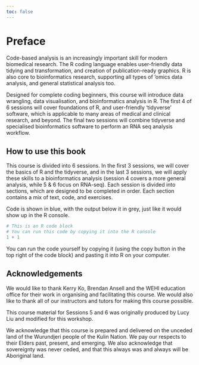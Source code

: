 ```yaml
---
toc: false
---
```


# Preface {.unnumbered}

Code-based analysis is an increasingly important skill for modern biomedical research.
The R coding language enables user-friendly data tidying and transformation, and creation of publication-ready graphics.
R is also core to bioinformatics research, supporting all types of ’omics data analysis, and general statistical analysis too. 
 

Designed for complete coding beginners, this course will introduce data wrangling, data visualisation, and bioinformatics analysis in R.
The first 4 of 6 sessions will cover foundations of R, and user-friendly ‘tidyverse’ software, which is applicable to many areas of medical and clinical research, and beyond.
The final two sessions will combine tidyverse and specialised bioinformatics software to perform an RNA seq analysis workflow. 

## How to use this book

This course is divided into 6 sessions.
In the first 3 sessions, we will cover the basics of R and the tidyverse, and in the last 3 sessions, we will apply these skills to a bioinformatics analysis (session 4 covers a more general analysis, while 5 & 6 focus on RNA-seq).
Each session is divided into sections, which are designed to be completed in order.
Each section contains a mix of text, code, and exercises.

Code is shown in blue, with the output below it in grey, just like it would show up in the R console.

```r
# This is an R code block
# You can run this code by copying it into the R console
1 + 1
```

You can run the code yourself by copying it (using the copy button in the top right of the code block) and pasting it into R on your computer.

## Acknowledgements

We would like to thank Kerry Ko, Brendan Ansell and the WEHI education office for their work in organising and facilitating this course.
We would also like to thank all of our instructors and tutors for making this course possible.

This course material for Sessions 5 and 6 was originally produced by Lucy Liu and modified for this workshop.

We acknowledge that this course is prepared and delivered on the unceded land of the Wurundjeri people of the Kulin Nation.
We pay our respects to their Elders past, present, and emerging.
We also acknowledge that sovereignty was never ceded, and that this always was and always will be Aboriginal land.
